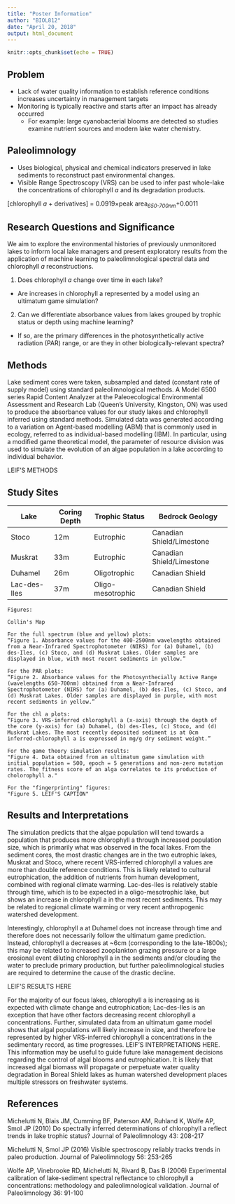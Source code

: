 ---
title: "Poster Information"
author: "BIOL812"
date: "April 20, 2018"
output: html_document
---

```{r setup, include=FALSE}
knitr::opts_chunk$set(echo = TRUE)
```

## Problem  

* Lack of water quality information to establish reference conditions increases uncertainty in management targets  
* Monitoring is typically reactive and starts after an impact has already occurred  
  + For example: large cyanobacterial blooms are detected so studies examine nutrient sources and modern lake water chemistry.  

## Paleolimnology  
* Uses biological, physical and chemical indicators preserved in lake sediments to reconstruct past environmental changes.  
* Visible Range Spectroscopy (VRS) can be used to infer past whole-lake the concentrations of chlorophyll *a* and its degradation products.  
  
[chlorophyll *a* + derivatives] = 0.0919$\times$peak area*~650-700nm~*+0.0011
  
## Research Questions and Significance
  
We aim to explore the environmental histories of previously unmonitored lakes to inform local lake managers and present exploratory results from the application of machine learning to paleolimnological spectral data and chlorophyll *a* reconstructions.
  
1. Does chlorophyll *a* change over time in each lake?
+ Are increases in chlorophyll a represented by a model using an ultimatum game simulation?
2. Can we differentiate absorbance values from lakes grouped by trophic status or depth using machine learning?
+ If so, are the primary differences in the photosynthetically active radiation (PAR) range, or are they in other biologically-relevant spectra?
  
## Methods  

Lake sediment cores were taken, subsampled and dated (constant rate of supply model) using standard paleolimnological methods. A Model 6500 series Rapid Content Analyzer at the Paleoecological Environmental Assessment and Research Lab (Queen’s University, Kingston, ON) was used to produce the absorbance values for our study lakes and chlorophyll inferred using standard methods. Simulated data was generated according to a variation on Agent-based modelling (ABM) that is commonly used in ecology, referred to as individual-based modelling (IBM). In particular, using a modified game theoretical model, the parameter of resource division was used to simulate the evolution of an algae population in a lake according to individual behavior.

LEIF'S METHODS

## Study Sites
  
 Lake | Coring Depth | Trophic Status | Bedrock Geology 
------|--------------|----------------|-----------------
Stoco | 12m | Eutrophic | Canadian Shield/Limestone   
Muskrat | 33m | Eutrophic | Canadian Shield/Limestone   
Duhamel | 26m | Oligotrophic | Canadian Shield   
Lac-des-Iles | 37m | Oligo-mesotrophic | Canadian Shield  


```
Figures: 

Collin's Map

For the full spectrum (blue and yellow) plots: 
“Figure 1. Absorbance values for the 400-2500nm wavelengths obtained from a Near-Infrared Spectrophotometer (NIRS) for (a) Duhamel, (b) des-Iles, (c) Stoco, and (d) Muskrat Lakes. Older samples are displayed in blue, with most recent sediments in yellow.”

For the PAR plots:
“Figure 2. Absorbance values for the Photosynthecially Active Range (wavelengths 650-700nm) obtained from a Near-Infrared Spectrophotometer (NIRS) for (a) Duhamel, (b) des-Iles, (c) Stoco, and (d) Muskrat Lakes. Older samples are displayed in purple, with most recent sediments in yellow.”

For the chl a plots:
“Figure 3. VRS-inferred chlorophyll a (x-axis) through the depth of the core (y-axis) for (a) Duhamel, (b) des-Iles, (c) Stoco, and (d) Muskrat Lakes. The most recently deposited sediment is at 0cm inferred-chlorophyll a is expressed in mg/g dry sediment weight.”

For the game theory simulation results:
"Figure 4. Data obtained from an ultimatum game simulation with initial population = 500, epoch = 5 generations and non-zero mutation rates. The fitness score of an alga correlates to its production of cholorophyll a."

For the "fingerprinting" figures:
"Figure 5. LEIF'S CAPTION"
```

## Results and Interpretations

The simulation predicts that the algae population will tend towards a population that produces more chlorophyll a through increased population size, which is primarily what was observed in the focal lakes. From the sediment cores, the most drastic changes are in the two eutrophic lakes, Muskrat and Stoco, where recent VRS-inferred chlorophyll a values are more than double reference conditions. This is likely related to cultural eutrophication, the addition of nutrients from human development, combined with regional climate warming. Lac-des-Iles is relatively stable through time, which is to be expected in a oligo-mesotrophic lake, but shows an increase in chlorophyll a in the most recent sediments. This may be related to regional climate warming or very recent anthropogenic watershed development.  

Interestingly, chlorophyll a at Duhamel does not increase through time and therefore does not necessarily follow the ultimatum game prediction. Instead, chlorophyll a decreases at ~6cm (corresponding to the late-1800s); this may be related to increased zooplankton grazing pressure or a large erosional event diluting chlorophyll a in the sediments and/or clouding the water to preclude primary production, but further paleolimnological studies are required to determine the cause of the drastic decline.  

LEIF'S RESULTS HERE  

For the majority of our focus lakes, chlorophyll a is increasing as is expected with climate change and eutrophication; Lac-des-Iles is an exception that have other factors decreasing recent chlorophyll a concentrations. Further, simulated data from an ultimatum game model shows that algal populations will likely increase in size, and therefore be represented by higher VRS-inferred chlorophyll a concentrations in the sedimentary record, as time progresses. LEIF'S INTERPRETATIONS HERE. This information may be useful to guide future lake management decisions regarding the control of algal blooms and eutrophication. It is likely that increased algal biomass will propagate or perpetuate water quality degradation in Boreal Shield lakes as human watershed development places multiple stressors on freshwater systems.

## References
Michelutti N, Blais JM, Cumming BF, Paterson AM, Ruhland K, Wolfe AP, Smol JP (2010) Do spectrally inferred determinations of chlorophyll a reflect trends in lake trophic status? Journal of Paleolimnology 43: 208-217
  
Michelutti N, Smol JP (2016) Visible spectroscopy reliably tracks trends in paleo production. Journal of Paleolimnology 56: 253-265
  
Wolfe AP, Vinebrooke RD, Michelutti N, Rivard B, Das B (2006) Experimental calibration of lake-sediment spectral reflectance to chlorophyll a concentrations: methodology and paleolimnological validation. Journal of Paleolimnology 36: 91-100 
